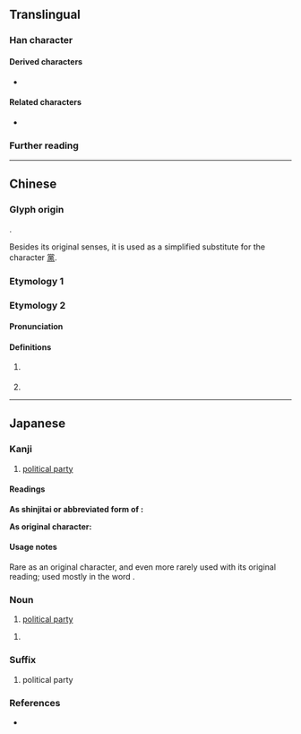 {{also|黨}}
{{character info/new}}
==Translingual==
{{stroke order|strokes=10}}
{{ja-forms|党|党|党/[[黨]]}}

===Han character===
{{Han char|rn=10|rad=儿|as=08|sn=10|four=90216|canj=FBRHU|ids=⿱龸兄}}

====Derived characters====
* {{l|mul|[[傥]], [[谠]], [[𭉧]], [[𪤅]], [[𫽮]], [[𣺼]], [[𭧋]], [[𣗋]], [[𬊵]], [[镋]], [[𧫆]], [[鎲]]}}

====Related characters====
* {{l|mul|黨}} {{q|Orthodox form in [[Traditional Chinese]]}}

===Further reading===
{{Han ref|kx=0125.180|dkj=01381|dj=0265.230|hdz=10273.110|uh=515A}}

----

==Chinese==

===Glyph origin===
{{Han compound|尚|儿|c1=p|c2=s|t2=human|ls=psc}}.

Besides its original senses, it is used as a simplified substitute for the character [[黨]].

===Etymology 1===
{{zh-see|黨|sv}}

===Etymology 2===
{{zh-forms}}

====Pronunciation====
{{zh-pron
|m=dǎng
|c=dong2
|mn=tóng
|cat=pn
}}

====Definitions====
{{zh-hanzi}}

# {{surname|lang=zh}}
#: {{zh-x|^党家 ^村|{{w|Dangjia village|'''Dang'''jia Village}}}}
# {{zh-only|党項}}

----

==Japanese==
{{ja-kanji forms|党|黨}}

===Kanji===
{{ja-kanji|grade=6|rs=儿08|kyu=黨}}

# [[political party]]

====Readings====
'''As shinjitai or abbreviated form of {{lang|ja|黨}}:'''
{{ja-readings
|goon=とう<たう
|kanon=とう<たう
|kun=なかま-<なかま-, むら-<むら-
}}

'''As original character:'''
{{ja-readings
|goon=とう<たう
|kanon=とう<たう
}}

====Usage notes====
Rare as an original character, and even more rarely used with its original reading; used mostly in the word {{ja-r|党%項|タン%グート|Tangut}}.
{{ja-kanjitab|とう|yomi=o}}

===Noun===
{{ja-noun|とう|kyu=黨}}

# [[political party]]

{{ja-noun|たむら|kyu=黨}}

# {{alternative form of|屯|lang=ja}}

===Suffix===
{{ja-pos|suffix|とう|kyu=黨}}

# political party

===References===
* {{R:DKJ}}